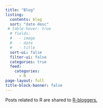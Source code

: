 ```yaml
---
title: "Blog"
listing:
  contents: blog
  sort: "date desc"
 # table-hover: true
  # fields:
  #   - image
  #   - date
  #   - title
  sort-ui: false
  filter-ui: false
  categories: true
  feed: 
    categories: 
      - R
page-layout: full
title-block-banner: false
---
```


Posts related to R are shared to [R-bloggers.](https://www.r-bloggers.com/)
